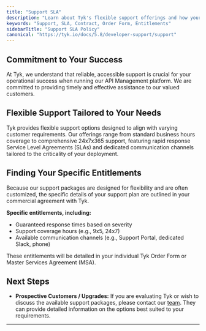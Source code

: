 ```yaml
---
title: "Support SLA"
description: "Learn about Tyk's flexible support offerings and how your specific entitlements are defined."
keywords: "Support, SLA, Contract, Order Form, Entitlements"
sidebarTitle: "Support SLA Policy"
canonical: "https://tyk.io/docs/5.8/developer-support/support"
---
```


## Commitment to Your Success

At Tyk, we understand that reliable, accessible support is crucial for your operational success when running our API Management platform. We are committed to providing timely and effective assistance to our valued customers.

## Flexible Support Tailored to Your Needs

Tyk provides flexible support options designed to align with varying customer requirements. Our offerings range from standard business hours coverage to comprehensive 24x7x365 support, featuring rapid response Service Level Agreements (SLAs) and dedicated communication channels tailored to the criticality of your deployment.

## Finding Your Specific Entitlements

Because our support packages are designed for flexibility and are often customized, the specific details of your support plan are outlined in your commercial agreement with Tyk.

**Specific entitlements, including:**

- Guaranteed response times based on severity
- Support coverage hours (e.g., 9x5, 24x7)
- Available communication channels (e.g., Support Portal, dedicated Slack, phone)

These entitlements will be detailed in your individual Tyk Order Form or Master Services Agreement (MSA).

## Next Steps

- **Prospective Customers / Upgrades:** If you are evaluating Tyk or wish to discuss the available support packages, please contact our [team](https://tyk.io/contact/). They can provide detailed information on the options best suited to your requirements.

---